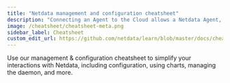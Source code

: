 ```yaml
---
title: "Netdata management and configuration cheatsheet"
description: "Connecting an Agent to the Cloud allows a Netdata Agent, running on a distributed node, to securely connect to Netdata Cloud via the encrypted Agent-Cloud link (ACLK)."
image: /cheatsheet/cheatsheet-meta.png
sidebar_label: Cheatsheet
custom_edit_url: https://github.com/netdata/learn/blob/master/docs/cheatsheet.mdx
---
```


Use our management &amp; configuration cheatsheet to simplify your interactions with Netdata, including configuration,
using charts, managing the daemon, and more.


<div style={{padding: '1px', float: 'left', width: '48%'}}>

<FistColumn/>

</div>

<div style={{padding: '1px', float: 'right', width: '48%'}}>

<SecondColumn/>

</div>
